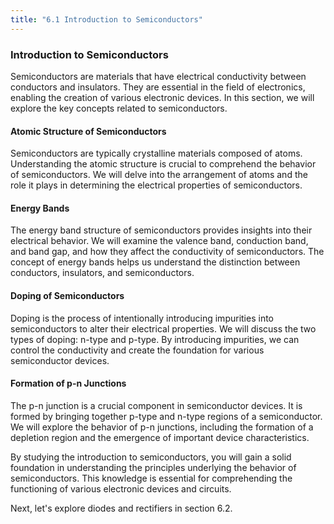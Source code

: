 ```yaml
---
title: "6.1 Introduction to Semiconductors"
---
```


### Introduction to Semiconductors

Semiconductors are materials that have electrical conductivity between conductors and insulators. They are essential in the field of electronics, enabling the creation of various electronic devices. In this section, we will explore the key concepts related to semiconductors.

#### Atomic Structure of Semiconductors

Semiconductors are typically crystalline materials composed of atoms. Understanding the atomic structure is crucial to comprehend the behavior of semiconductors. We will delve into the arrangement of atoms and the role it plays in determining the electrical properties of semiconductors.

#### Energy Bands

The energy band structure of semiconductors provides insights into their electrical behavior. We will examine the valence band, conduction band, and band gap, and how they affect the conductivity of semiconductors. The concept of energy bands helps us understand the distinction between conductors, insulators, and semiconductors.

#### Doping of Semiconductors

Doping is the process of intentionally introducing impurities into semiconductors to alter their electrical properties. We will discuss the two types of doping: n-type and p-type. By introducing impurities, we can control the conductivity and create the foundation for various semiconductor devices.

#### Formation of p-n Junctions

The p-n junction is a crucial component in semiconductor devices. It is formed by bringing together p-type and n-type regions of a semiconductor. We will explore the behavior of p-n junctions, including the formation of a depletion region and the emergence of important device characteristics.

By studying the introduction to semiconductors, you will gain a solid foundation in understanding the principles underlying the behavior of semiconductors. This knowledge is essential for comprehending the functioning of various electronic devices and circuits.

Next, let's explore diodes and rectifiers in section 6.2.
